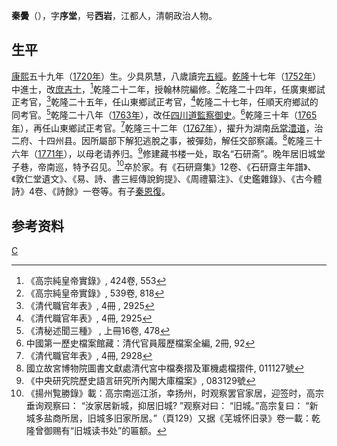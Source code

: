 '''秦黌'''（{{bd|1720年||？|}}），字'''序堂'''，号'''西岩'''，江都人，清朝政治人物。

== 生平 ==
[[康熙|康熙]]五十九年（[[1720年|1720年]]）生。少具夙慧，八歲讀完[[五經|五經]]。[[乾隆|乾隆]]十七年（[[1752年|1752年]]）中進士，改[[庶吉士|庶吉士]]，<ref>《高宗純皇帝實錄》, 424卷, 553</ref>乾隆二十二年，授翰林院編修。<ref>《高宗純皇帝實錄》, 539卷, 818</ref>乾隆二十四年，任廣東鄉試正考官，<ref>《清代職官年表》, 4冊 , 2925</ref>乾隆二十五年，任山東鄉試正考官，<ref>《清代職官年表》, 4冊, 2925</ref>乾隆二十七年，任順天府鄉試的同考官。<ref>《清秘述聞三種》 , 上冊16卷, 478</ref>乾隆二十八年（[[1763年|1763年]]），改任[[四川道|四川道]][[監察御史|監察御史]]。<ref>中國第一歷史檔案館藏：清代官員履歷檔案全編, 2冊, 92</ref>乾隆三十年（[[1765年|1765年]]），再任山東鄉試正考官。<ref>《清代職官年表》, 4冊, 2928</ref>乾隆三十二年（[[1767年|1767年]]），擢升为湖南[[岳常澧道|岳常澧道]]，治二府、十四州县。因所屬部下解犯逃脫之事，被彈劾，解任交部察議。<ref>國立故宮博物院圖書文獻處清代宮中檔奏摺及軍機處檔摺件, 011127號</ref>乾隆三十六年（[[1771年|1771年]]），以母老请养归。<ref>《中央研究院歷史語言研究所內閣大庫檔案》, 083129號</ref>修建藏书楼一处，取名“石研斋”。晚年居旧城堂子巷，帝南巡，特予召见。<ref>《揚州覧勝錄》載：高宗南巡江浙，幸扬州，时观察罢官家居，迎签时，高宗垂询观察曰： “汝家居新城，抑居旧城? ”观察对曰： “旧城。”高宗复曰： “新城多盐商所居，旧城多旧家所居。”（頁129）又据《芜城怀旧录》卷一載：乾隆曾御赐有“旧城读书处”的匾额。</ref>卒於家。有《石研齋集》12卷、《石研齋主年譜》、《敦仁堂遺文》、《易、詩、書三經傳說鉤提》、《周禮纂注》、《史鑑雜錄》、《古今體詩》4卷、《詩餘》一卷等。有子[[秦恩復|秦恩復]]。

== 参考资料 ==
{{reflist}}

{{乾隆十七年壬申恩科殿試金榜}}

{{Authority control}}

{{DEFAULTSORT:}}
[[category:清朝官員|C]]